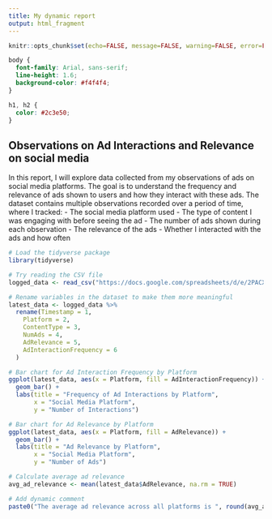 ---
title: My dynamic report
output: html_fragment
---

```{r setup, include=FALSE}
knitr::opts_chunk$set(echo=FALSE, message=FALSE, warning=FALSE, error=FALSE)

```

```{css}
body {
  font-family: Arial, sans-serif;
  line-height: 1.6;
  background-color: #f4f4f4;
}

h1, h2 {
  color: #2c3e50;
}
```

## Observations on Ad Interactions and Relevance on social media
In this report, I will explore data collected from my observations of ads on social media platforms. The goal is to understand the frequency and relevance of ads shown to users and how they interact with these ads. The dataset contains multiple observations recorded over a period of time, where I tracked:
- The social media platform used
- The type of content I was engaging with before seeing the ad
- The number of ads shown during each observation
- The relevance of the ads
- Whether I interacted with the ads and how often

```{r}
# Load the tidyverse package
library(tidyverse)

# Try reading the CSV file
logged_data <- read_csv("https://docs.google.com/spreadsheets/d/e/2PACX-1vR3njQ__mStXbNyo4upWsnVk0J3k63owHvTqp2b-HFqR1aM6V95DryXjrEavpZ0XHS__mC7ZCSVY_mm/pub?gid=205719397&single=true&output=csv")

# Rename variables in the dataset to make them more meaningful
latest_data <- logged_data %>%
  rename(Timestamp = 1,
    Platform = 2,
    ContentType = 3,
    NumAds = 4,
    AdRelevance = 5,
    AdInteractionFrequency = 6
  )

# Bar chart for Ad Interaction Frequency by Platform
ggplot(latest_data, aes(x = Platform, fill = AdInteractionFrequency)) +
  geom_bar() +
  labs(title = "Frequency of Ad Interactions by Platform", 
       x = "Social Media Platform", 
       y = "Number of Interactions") 

# Bar chart for Ad Relevance by Platform
ggplot(latest_data, aes(x = Platform, fill = AdRelevance)) +
  geom_bar() +
  labs(title = "Ad Relevance by Platform", 
       x = "Social Media Platform", 
       y = "Number of Ads")

# Calculate average ad relevance
avg_ad_relevance <- mean(latest_data$AdRelevance, na.rm = TRUE)

# Add dynamic comment
paste0("The average ad relevance across all platforms is ", round(avg_ad_relevance, 2))

```
